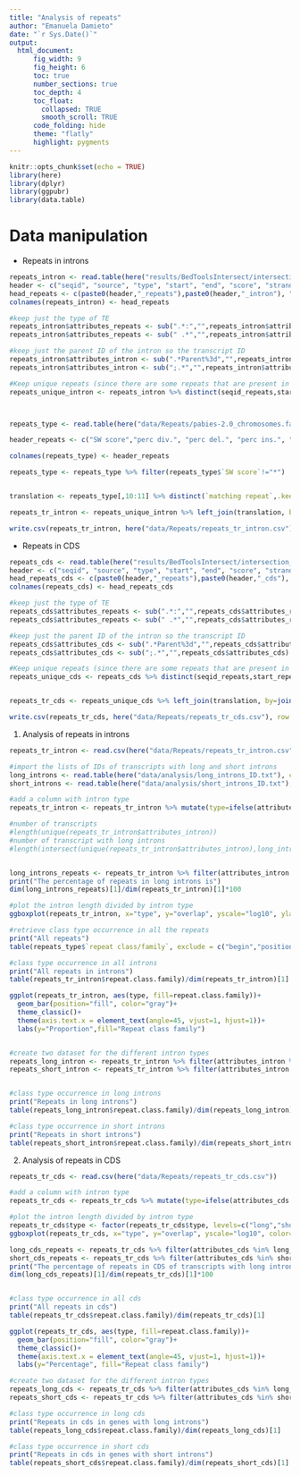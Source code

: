 ```yaml
---
title: "Analysis of repeats"
author: "Emanuela Damieto"
date: "`r Sys.Date()`"
output: 
  html_document:
      fig_width: 9
      fig_height: 6
      toc: true
      number_sections: true
      toc_depth: 4
      toc_float:
        collapsed: TRUE
        smooth_scroll: TRUE
      code_folding: hide
      theme: "flatly"
      highlight: pygments
---
```


```r
knitr::opts_chunk$set(echo = TRUE)
library(here)
library(dplyr)
library(ggpubr)
library(data.table)
```

# Data manipulation
* Repeats in introns
```r
repeats_intron <- read.table(here("results/BedToolsIntersect/intersection_repeats_introns.tsv"), sep = "\t")
header <- c("seqid", "source", "type", "start", "end", "score", "strand", "phase", "attributes")
head_repeats <- c(paste0(header,"_repeats"),paste0(header,"_intron"), "overlap")
colnames(repeats_intron) <- head_repeats

#keep just the type of TE
repeats_intron$attributes_repeats <- sub(".*:","",repeats_intron$attributes_repeats)
repeats_intron$attributes_repeats <- sub(" .*","",repeats_intron$attributes_repeats)

#keep just the parent ID of the intron so the transcript ID
repeats_intron$attributes_intron <- sub(".*Parent%3d","",repeats_intron$attributes_intron)
repeats_intron$attributes_intron <- sub(";.*","",repeats_intron$attributes_intron)

#Keep unique repeats (since there are some repeats that are present in more repeats)
repeats_unique_intron <- repeats_intron %>% distinct(seqid_repeats,start_repeats,end_repeats,.keep_all = TRUE) %>%        mutate(repeat_category=ifelse(grepl("TE",attributes_repeats),"TE",ifelse(grepl("line",attributes_repeats),"LINE",ifelse(grepl(')n',attributes_repeats),"LowComplexity","Others"))))



repeats_type <- read.table(here("data/Repeats/pabies-2.0_chromosomes.fasta.man"), fill=TRUE, skip = 3, header=FALSE)

header_repeats <- c("SW score","perc div.", "perc del.", "perc ins.", "query sequence", "position in query begin", "position in query end", "position in query (left)", "idk", "matching repeat", "repeat class/family", "position in repeat begin", "position in repeat end", "position in repeat (left)", "ID")

colnames(repeats_type) <- header_repeats

repeats_type <- repeats_type %>% filter(repeats_type$`SW score`!="*")


translation <- repeats_type[,10:11] %>% distinct(`matching repeat`,.keep_all = TRUE)

repeats_tr_intron <- repeats_unique_intron %>% left_join(translation, by=join_by("attributes_repeats" =="matching repeat")) 

write.csv(repeats_tr_intron, here("data/Repeats/repeats_tr_intron.csv"), row.names = FALSE)

```

* Repeats in CDS
```r
repeats_cds <- read.table(here("results/BedToolsIntersect/intersection_repeats_cds.tsv"), sep = "\t")
header <- c("seqid", "source", "type", "start", "end", "score", "strand", "phase", "attributes")
head_repeats_cds <- c(paste0(header,"_repeats"),paste0(header,"_cds"), "overlap")
colnames(repeats_cds) <- head_repeats_cds

#keep just the type of TE
repeats_cds$attributes_repeats <- sub(".*:","",repeats_cds$attributes_repeats)
repeats_cds$attributes_repeats <- sub(" .*","",repeats_cds$attributes_repeats)

#keep just the parent ID of the intron so the transcript ID
repeats_cds$attributes_cds <- sub(".*Parent%3d","",repeats_cds$attributes_cds)
repeats_cds$attributes_cds <- sub(";.*","",repeats_cds$attributes_cds)

#Keep unique repeats (since there are some repeats that are present in more repeats)
repeats_unique_cds <- repeats_cds %>% distinct(seqid_repeats,start_repeats,end_repeats,.keep_all = TRUE) %>%        mutate(repeat_category=ifelse(grepl("TE",attributes_repeats),"TE",ifelse(grepl("line",attributes_repeats),"LINE",ifelse(grepl(')n',attributes_repeats),"LowComplexity","Others"))))


repeats_tr_cds <- repeats_unique_cds %>% left_join(translation, by=join_by("attributes_repeats" =="matching repeat")) 

write.csv(repeats_tr_cds, here("data/Repeats/repeats_tr_cds.csv"), row.names = FALSE)

```



1. Analysis of repeats in introns
```r
repeats_tr_intron <- read.csv(here("data/Repeats/repeats_tr_intron.csv"))

#import the lists of IDs of transcripts with long and short introns
long_introns <- read.table(here("data/analysis/long_introns_ID.txt"), col.names="ID")
short_introns <- read.table(here("data/analysis/short_introns_ID.txt"), col.names = "ID") 

#add a column with intron type
repeats_tr_intron <- repeats_tr_intron %>% mutate(type=ifelse(attributes_intron %in% short_introns$ID,"short",ifelse(attributes_intron %in% long_introns$ID, "long", "no introns"))) %>% arrange(desc(overlap))

#number of transcripts
#length(unique(repeats_tr_intron$attributes_intron))
#number of transcript with long introns
#length(intersect(unique(repeats_tr_intron$attributes_intron),long_introns$ID))


long_introns_repeats <- repeats_tr_intron %>% filter(attributes_intron %in% long_introns$ID) 
print("The percentage of repeats in long introns is")
dim(long_introns_repeats)[1]/dim(repeats_tr_intron)[1]*100

#plot the intron length divided by intron type
ggboxplot(repeats_tr_intron, x="type", y="overlap", yscale="log10", ylab="overlap length (bp)", color="type", title="Boxplot of repeats length in introns in transcript\nwith long and short introns", notch=TRUE) + stat_compare_means()

#retrieve class type occurrence in all the repeats
print("All repeats")
table(repeats_type$`repeat class/family`, exclude = c("begin","position"))/dim(repeats_type)[1]

#class type occurrence in all introns
print("All repeats in introns")
table(repeats_tr_intron$repeat.class.family)/dim(repeats_tr_intron)[1]

ggplot(repeats_tr_intron, aes(type, fill=repeat.class.family))+
  geom_bar(position="fill", color="gray")+
  theme_classic()+
  theme(axis.text.x = element_text(angle=45, vjust=1, hjust=1))+
  labs(y="Proportion",fill="Repeat class family")


#create two dataset for the different intron types 
repeats_long_intron <- repeats_tr_intron %>% filter(attributes_intron %in% long_introns$ID) 
repeats_short_intron <- repeats_tr_intron %>% filter(attributes_intron %in% short_introns$ID)


#class type occurrence in long introns
print("Repeats in long introns")
table(repeats_long_intron$repeat.class.family)/dim(repeats_long_intron)[1]

#class type occurrence in short introns
print("Repeats in short introns")
table(repeats_short_intron$repeat.class.family)/dim(repeats_short_intron)[1]
```
2. Analysis of repeats in CDS

```r
repeats_tr_cds <- read.csv(here("data/Repeats/repeats_tr_cds.csv"))

#add a column with intron type
repeats_tr_cds <- repeats_tr_cds %>% mutate(type=ifelse(attributes_cds %in% short_introns$ID,"short", ifelse(attributes_cds %in% long_introns$ID, "long", "no introns"))) %>% filter(type!="no introns") %>% arrange(desc(overlap))

#plot the intron length divided by intron type
repeats_tr_cds$type <- factor(repeats_tr_cds$type, levels=c("long","short"))
ggboxplot(repeats_tr_cds, x="type", y="overlap", yscale="log10", color="type", ylab= "overlap length (bp)", title="Boxplot of repeats length in cds of transcript\nwith long and short introns", notch=TRUE) + stat_compare_means()

long_cds_repeats <- repeats_tr_cds %>% filter(attributes_cds %in% long_introns$ID) 
short_cds_repeats <- repeats_tr_cds %>% filter(attributes_cds %in% short_introns$ID) 
print("The percentage of repeats in CDS of transcripts with long introns is")
dim(long_cds_repeats)[1]/dim(repeats_tr_cds)[1]*100


#class type occurrence in all cds
print("All repeats in cds")
table(repeats_tr_cds$repeat.class.family)/dim(repeats_tr_cds)[1]

ggplot(repeats_tr_cds, aes(type, fill=repeat.class.family))+
  geom_bar(position="fill", color="gray")+
  theme_classic()+
  theme(axis.text.x = element_text(angle=45, vjust=1, hjust=1))+
  labs(y="Percentage", fill="Repeat class family")

#create two dataset for the different intron types 
repeats_long_cds <- repeats_tr_cds %>% filter(attributes_cds %in% long_introns$ID) 
repeats_short_cds <- repeats_tr_cds %>% filter(attributes_cds %in% short_introns$ID)

#class type occurrence in long cds
print("Repeats in cds in genes with long introns")
table(repeats_long_cds$repeat.class.family)/dim(repeats_long_cds)[1]

#class type occurrence in short cds
print("Repeats in cds in genes with short introns")
table(repeats_short_cds$repeat.class.family)/dim(repeats_short_cds)[1]

```

